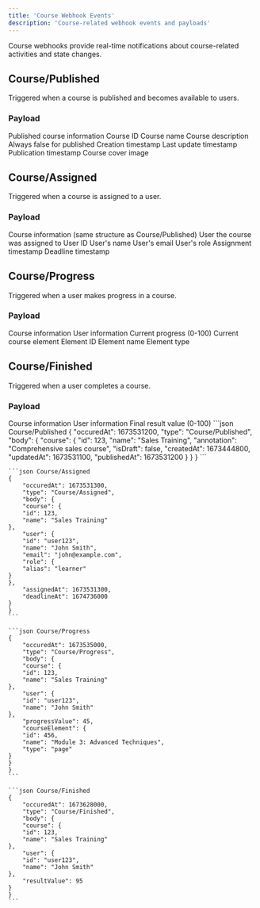 ```yaml
---
title: 'Course Webhook Events'
description: 'Course-related webhook events and payloads'
---
```


Course webhooks provide real-time notifications about course-related activities and state changes.

## Course/Published

Triggered when a course is published and becomes available to users.

### Payload

<ResponseField name="course" type="object" required>
    Published course information
    <Expandable title="Course properties">
        <ResponseField name="id" type="integer" required>Course ID</ResponseField>
        <ResponseField name="name" type="string" required>Course name</ResponseField>
        <ResponseField name="annotation" type="string" required>Course description</ResponseField>
        <ResponseField name="isDraft" type="boolean" required>Always false for published</ResponseField>
        <ResponseField name="createdAt" type="integer" required>Creation timestamp</ResponseField>
        <ResponseField name="updatedAt" type="integer" required>Last update timestamp</ResponseField>
        <ResponseField name="publishedAt" type="integer" required>Publication timestamp</ResponseField>
        <ResponseField name="image" type="object">Course cover image</ResponseField>
    </Expandable>
</ResponseField>

## Course/Assigned

Triggered when a course is assigned to a user.

### Payload

<ResponseField name="course" type="object" required>
    Course information (same structure as Course/Published)
</ResponseField>

<ResponseField name="user" type="object" required>
    User the course was assigned to
    <Expandable title="User properties">
        <ResponseField name="id" type="string" required>User ID</ResponseField>
        <ResponseField name="name" type="string" required>User's name</ResponseField>
        <ResponseField name="email" type="string" required>User's email</ResponseField>
        <ResponseField name="role" type="object" required>User's role</ResponseField>
    </Expandable>
</ResponseField>

<ResponseField name="assignedAt" type="integer" required>
    Assignment timestamp
</ResponseField>

<ResponseField name="deadlineAt" type="integer" required>
    Deadline timestamp
</ResponseField>

## Course/Progress

Triggered when a user makes progress in a course.

### Payload

<ResponseField name="course" type="object" required>
    Course information
</ResponseField>

<ResponseField name="user" type="object" required>
    User information
</ResponseField>

<ResponseField name="progressValue" type="integer" required>
    Current progress (0-100)
</ResponseField>

<ResponseField name="courseElement" type="object" required>
    Current course element
    <Expandable title="Element properties">
        <ResponseField name="id" type="integer" required>Element ID</ResponseField>
        <ResponseField name="name" type="string" required>Element name</ResponseField>
        <ResponseField name="type" type="string" required>Element type</ResponseField>
    </Expandable>
</ResponseField>

## Course/Finished

Triggered when a user completes a course.

### Payload

<ResponseField name="course" type="object" required>
    Course information
</ResponseField>

<ResponseField name="user" type="object" required>
    User information
</ResponseField>

<ResponseField name="resultValue" type="integer" required>
    Final result value (0-100)
</ResponseField>

<RequestExample>
    ```json Course/Published
    {
        "occuredAt": 1673531200,
        "type": "Course/Published",
        "body": {
        "course": {
        "id": 123,
        "name": "Sales Training",
        "annotation": "Comprehensive sales course",
        "isDraft": false,
        "createdAt": 1673444800,
        "updatedAt": 1673531100,
        "publishedAt": 1673531200
    }
    }
    }
    ```

    ```json Course/Assigned
    {
        "occuredAt": 1673531300,
        "type": "Course/Assigned",
        "body": {
        "course": {
        "id": 123,
        "name": "Sales Training"
    },
        "user": {
        "id": "user123",
        "name": "John Smith",
        "email": "john@example.com",
        "role": {
        "alias": "learner"
    }
    },
        "assignedAt": 1673531300,
        "deadlineAt": 1674736000
    }
    }
    ```

    ```json Course/Progress
    {
        "occuredAt": 1673535000,
        "type": "Course/Progress",
        "body": {
        "course": {
        "id": 123,
        "name": "Sales Training"
    },
        "user": {
        "id": "user123",
        "name": "John Smith"
    },
        "progressValue": 45,
        "courseElement": {
        "id": 456,
        "name": "Module 3: Advanced Techniques",
        "type": "page"
    }
    }
    }
    ```

    ```json Course/Finished
    {
        "occuredAt": 1673628000,
        "type": "Course/Finished",
        "body": {
        "course": {
        "id": 123,
        "name": "Sales Training"
    },
        "user": {
        "id": "user123",
        "name": "John Smith"
    },
        "resultValue": 95
    }
    }
    ```
</RequestExample>
